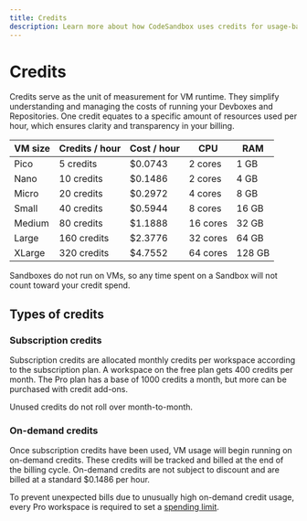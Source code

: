 ```yaml
---
title: Credits
description: Learn more about how CodeSandbox uses credits for usage-based billing.
---
```



# Credits

Credits serve as the unit of measurement for VM runtime. They simplify understanding and managing the costs of running your Devboxes and Repositories. One credit equates to a specific amount of resources used per hour, which ensures clarity and transparency in your billing.

| VM size | Credits / hour | Cost / hour | CPU      | RAM    |
| ------- | -------------- | ----------- | -------- | ------ |
| Pico    | 5 credits      | $0.0743     | 2 cores  | 1 GB   |
| Nano    | 10 credits     | $0.1486     | 2 cores  | 4 GB   |
| Micro   | 20 credits     | $0.2972     | 4 cores  | 8 GB   |
| Small   | 40 credits     | $0.5944     | 8 cores  | 16 GB  |
| Medium  | 80 credits     | $1.1888     | 16 cores | 32 GB  |
| Large   | 160 credits    | $2.3776     | 32 cores | 64 GB  |
| XLarge  | 320 credits    | $4.7552     | 64 cores | 128 GB |

<Callout emoji="ℹ️">
Sandboxes do not run on VMs, so any time spent on a Sandbox will not count toward your credit spend.
</Callout>

## Types of credits

### Subscription credits

Subscription credits are allocated monthly credits per workspace according to the subscription plan. A workspace on the free plan gets 400 credits per month. The Pro plan has a base of 1000 credits a month, but more can be purchased with credit add-ons.

<Callout emoji="ℹ️">
Unused credits do not roll over month-to-month.
</Callout>

### On-demand credits

Once subscription credits have been used, VM usage will begin running on on-demand credits. These credits will be tracked and billed at the end of the billing cycle.
On-demand credits are not subject to discount and are billed at a standard $0.1486 per hour.

To prevent unexpected bills due to unusually high on-demand credit usage, every Pro workspace is required to set a [spending limit](/learn/credit-usage/controlling-usage#spending-limit).
